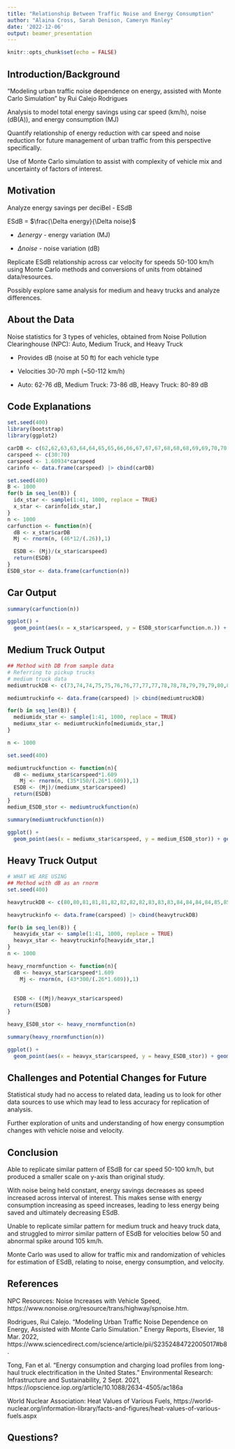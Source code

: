 ```yaml
---
title: "Relationship Between Traffic Noise and Energy Consumption"
author: "Alaina Cross, Sarah Denison, Cameryn Manley"
date: '2022-12-06'
output: beamer_presentation
---
```


```r
knitr::opts_chunk$set(echo = FALSE)
```

## Introduction/Background

"Modeling urban traffic noise dependence on energy, assisted with Monte Carlo Simulation" by Rui Calejo Rodrigues

Analysis to model total energy savings using car speed (km/h), noise (dB(A)), and energy consumption (MJ)

Quantify relationship of energy reduction with car speed and noise reduction for future management of urban traffic from this perspective specifically.

Use of Monte Carlo simulation to assist with complexity of vehicle mix and uncertainty of factors of interest.

## Motivation

Analyze energy savings per deciBel - ESdB

ESdB = $\frac{\Delta energy}{\Delta noise}$

  - $\Delta energy$ - energy variation (MJ)
  
  - $\Delta noise$ - noise variation (dB)

Replicate ESdB relationship across car velocity for speeds 50-100 km/h using Monte Carlo methods and conversions of units from obtained data/resources.

Possibly explore same analysis for medium and heavy trucks and analyze differences.

## About the Data 

Noise statistics for 3 types of vehicles, obtained from Noise Pollution Clearinghouse (NPC): Auto, Medium Truck, and Heavy Truck 

  - Provides dB (noise at 50 ft) for each vehicle type
 
  - Velocities 30-70 mph (~50-112 km/h)
  
  - Auto: 62-76 dB, Medium Truck: 73-86 dB, Heavy Truck: 80-89 dB

## Code Explanations

```r
set.seed(400)
library(bootstrap)
library(ggplot2)
```

```r
carDB <- c(62,62,63,63,64,64,65,65,66,66,67,67,67,68,68,68,69,69,70,70,70,71,71,71,72,72,72,72,73,73,73,74,74,74,74,75,75,75,75,76,76)
carspeed <- c(30:70)
carspeed <- 1.60934*carspeed
carinfo <- data.frame(carspeed) |> cbind(carDB)
```

```r
set.seed(400)
B <- 1000
for(b in seq_len(B)) {
  idx_star <- sample(1:41, 1000, replace = TRUE)
  x_star <- carinfo[idx_star,]
}
n <- 1000
carfunction <- function(n){
  dB <- x_star$carDB
  Mj <- rnorm(n, (46*12/(.26)),1)

  ESDB <- (Mj)/(x_star$carspeed)
  return(ESDB)
}
ESDB_stor <- data.frame(carfunction(n))
```

## Car Output

```r
summary(carfunction(n))

ggplot() +
  geom_point(aes(x = x_star$carspeed, y = ESDB_stor$carfunction.n.)) + xlab("Car Speed (km/h)") + ylab("ESDB") + ggtitle("Car")
```

## Medium Truck Output

```r
## Method with DB from sample data
# Referring to pickup trucks
# medium truck data
mediumtruckDB <- c(73,74,74,75,75,76,76,77,77,77,78,78,78,79,79,79,80,80,80,81,81,81,82,82,82,82,83,83,83,83,84,84,84,84,85,85,85,85,86,86,86)

mediumtruckinfo <- data.frame(carspeed) |> cbind(mediumtruckDB)

for(b in seq_len(B)) {
  mediumidx_star <- sample(1:41, 1000, replace = TRUE)
  mediumx_star <- mediumtruckinfo[mediumidx_star,]
}

n <- 1000

set.seed(400)

mediumtruckfunction <- function(n){
  dB <- mediumx_star$carspeed*1.609
    Mj <- rnorm(n, (35*150/(.26*1.609)),1)
  ESDB <- (Mj)/(mediumx_star$carspeed)
  return(ESDB)
}
medium_ESDB_stor <- mediumtruckfunction(n)

summary(mediumtruckfunction(n))

ggplot() +
  geom_point(aes(x = mediumx_star$carspeed, y = medium_ESDB_stor)) + geom_smooth() + xlab("Medium Truck Speed (km/h)") + ylab("ESDB") + ggtitle ("Medium Truck")
```

## Heavy Truck Output

```r
# WHAT WE ARE USING
## Method with dB as an rnorm
set.seed(400)

heavytruckDB <- c(80,80,81,81,81,82,82,82,82,83,83,83,84,84,84,84,85,85,85,85,85,86,86,86,86,86,87,87,87,87,87,88,88,88,88,88,88,89,89,89,89)

heavytruckinfo <- data.frame(carspeed) |> cbind(heavytruckDB)

for(b in seq_len(B)) {
  heavyidx_star <- sample(1:41, 1000, replace = TRUE)
  heavyx_star <- heavytruckinfo[heavyidx_star,]
}
n <- 1000

heavy_rnormfunction <- function(n){
  dB <- heavyx_star$carspeed*1.609
    Mj <- rnorm(n, (43*300/(.26*1.609)),1)
    
  
  ESDB <- ((Mj)/heavyx_star$carspeed)
  return(ESDB)
}

heavy_ESDB_stor <- heavy_rnormfunction(n)

summary(heavy_rnormfunction(n))

ggplot() +
  geom_point(aes(x = heavyx_star$carspeed, y = heavy_ESDB_stor)) + geom_smooth() + xlab("Heavy Truck Speed (km/h)") + ylab("ESDB") + ggtitle ("Heavy Truck")
```

## Challenges and Potential Changes for Future

Statistical study had no access to related data, leading us to look for other data sources to use which may lead to less accuracy for replication of analysis.

Further exploration of units and understanding of how energy consumption changes with vehicle noise and velocity.

## Conclusion

Able to replicate similar pattern of ESdB for car speed 50-100 km/h, but produced a smaller scale on y-axis than original study.

With noise being held constant, energy savings decreases as speed increased across interval of interest. This makes sense with energy consumption increasing as speed increases, leading to less energy being saved and ultimately decreasing ESdB.

Unable to replicate similar pattern for medium truck and heavy truck data, and struggled to mirror similar pattern of ESdB for velocities below 50 and abnormal spike around 105 km/h.

Monte Carlo was used to allow for traffic mix and randomization of vehicles for estimation of ESdB, relating to noise, energy consumption, and velocity. 

## References

NPC Resources: Noise Increases with Vehicle Speed, https://www.nonoise.org/resource/trans/highway/spnoise.htm. 

Rodrigues, Rui Calejo. “Modeling Urban Traffic Noise Dependence on Energy, Assisted with Monte Carlo Simulation.” Energy Reports, Elsevier, 18 Mar. 2022, https://www.sciencedirect.com/science/article/pii/S2352484722005017#b8. 

Tong, Fan et al. "Energy consumption and charging load profiles from long-haul truck electrification in the United States." Environmental Research: Infrastructure and Sustainability, 2 Sept. 2021, https://iopscience.iop.org/article/10.1088/2634-4505/ac186a 

World Nuclear Association: Heat Values of Various Fuels, https://world-nuclear.org/information-library/facts-and-figures/heat-values-of-various-fuels.aspx 

## Questions?



